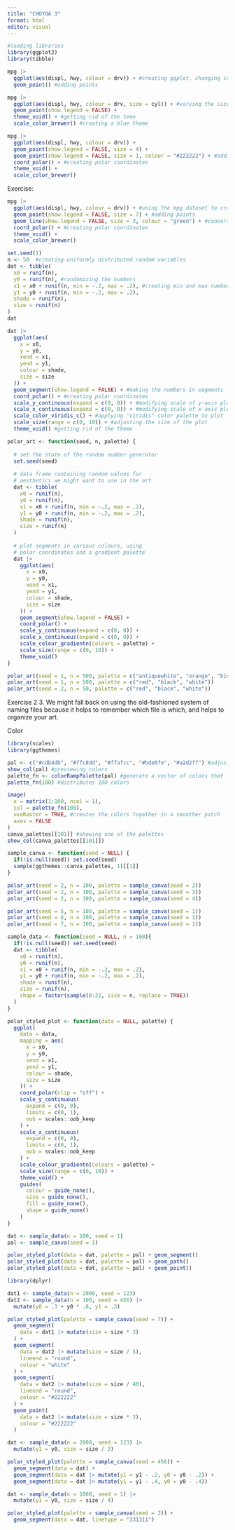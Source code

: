 ```yaml
---
title: "CHOYOA 3"
format: html
editor: visual
---
```


```r
#loading libraries
library(ggplot2)
library(tibble)
```

```r
mpg |>
  ggplot(aes(displ, hwy, colour = drv)) + #creating ggplot, changing color
  geom_point() #adding points
```
```r
mpg |>
  ggplot(aes(displ, hwy, colour = drv, size = cyl)) + #varying the size of the dots
  geom_point(show.legend = FALSE) + 
  theme_void() + #getting rid of the teme
  scale_color_brewer() #creating a blue theme

```
```r
mpg |>
  ggplot(aes(displ, hwy, colour = drv)) + 
  geom_point(show.legend = FALSE, size = 4) + 
  geom_point(show.legend = FALSE, size = 1, colour = "#222222") + #adding black dots to the middle of the points
  coord_polar() + #creating polar coordinates
  theme_void() + 
  scale_color_brewer()
```
Exercise:
```r
mpg |>
  ggplot(aes(displ, hwy, colour = drv)) + #using the mpg dataset to create ggplot
  geom_point(show.legend = FALSE, size = 7) + #adding points
  geom_line(show.legend = FALSE, size = 3, colour = "green") + #converting the dots in the middle to lines, changing the color of the lines from blue to green
  coord_polar() + #creating polar coordinates
  theme_void() + 
  scale_color_brewer()
```
```r
set.seed(1)
n <- 50  #creating uniformly distributed random variables 
dat <- tibble(
  x0 = runif(n),
  y0 = runif(n), #randomizing the numbers
  x1 = x0 + runif(n, min = -.2, max = .2), #creating min and max numbers
  y1 = y0 + runif(n, min = -.2, max = .2),
  shade = runif(n), 
  size = runif(n)
)
dat


```

```r
dat |> 
  ggplot(aes(
    x = x0,
    y = y0,
    xend = x1,
    yend = y1,
    colour = shade,
    size = size
  )) +
  geom_segment(show.legend = FALSE) + #making the numbers in segments
  coord_polar() + #creating polar coordinates 
  scale_y_continuous(expand = c(0, 0)) + #modifying scale of y-axis plot
  scale_x_continuous(expand = c(0, 0)) + #modifying scale of x-axis plot
  scale_color_viridis_c() + #applying "viridis" color palette to plot
  scale_size(range = c(0, 10)) + #adjusting the size of the plot
  theme_void() #getting rid of the theme
```
```r
polar_art <- function(seed, n, palette) {
  
  # set the state of the random number generator
  set.seed(seed)
  
  # data frame containing random values for 
  # aesthetics we might want to use in the art
  dat <- tibble(
    x0 = runif(n),
    y0 = runif(n),
    x1 = x0 + runif(n, min = -.2, max = .2),
    y1 = y0 + runif(n, min = -.2, max = .2),
    shade = runif(n), 
    size = runif(n)
  )
  
  # plot segments in various colours, using 
  # polar coordinates and a gradient palette
  dat |> 
    ggplot(aes(
      x = x0,
      y = y0,
      xend = x1,
      yend = y1,
      colour = shade,
      size = size
    )) +
    geom_segment(show.legend = FALSE) +
    coord_polar() +
    scale_y_continuous(expand = c(0, 0)) +
    scale_x_continuous(expand = c(0, 0)) + 
    scale_colour_gradientn(colours = palette) + 
    scale_size(range = c(0, 10)) + 
    theme_void()
}

polar_art(seed = 1, n = 500, palette = c("antiquewhite", "orange", "bisque"))
polar_art(seed = 1, n = 500, palette = c("red", "black", "white"))
polar_art(seed = 2, n = 50, palette = c("red", "black", "white"))
```
Exercise 2
3. We might fall back on using the old-fashioned system of naming files because it helps to remember which file is which, and helps to organize your art.

Color
```r
library(scales)
library(ggthemes)
```

```r
pal <- c("#cdb4db", "#ffc8dd", "#ffafcc", "#bde0fe", "#a2d2ff") #adjusting palette color
show_col(pal) #previewing colors
palette_fn <- colorRampPalette(pal) #generate a vector of colors that linearly interpolates between the 5 colors
palette_fn(100) #distributes 100 colors
```
```r
image(
  x = matrix(1:100, ncol = 1), 
  col = palette_fn(100),
  useRaster = TRUE, #creates the colors together in a smoother patch
  axes = FALSE
)
canva_palettes[[101]] #showing one of the palettes
show_col(canva_palettes[[101]])
```
```r
sample_canva <- function(seed = NULL) {
  if(!is.null(seed)) set.seed(seed)
  sample(ggthemes::canva_palettes, 1)[[1]]
}

polar_art(seed = 2, n = 100, palette = sample_canva(seed = 2))
polar_art(seed = 2, n = 100, palette = sample_canva(seed = 3))
polar_art(seed = 2, n = 100, palette = sample_canva(seed = 4))

polar_art(seed = 5, n = 100, palette = sample_canva(seed = 1))
polar_art(seed = 6, n = 100, palette = sample_canva(seed = 1))
polar_art(seed = 7, n = 100, palette = sample_canva(seed = 1))
```
```r
sample_data <- function(seed = NULL, n = 100){
  if(!is.null(seed)) set.seed(seed)
  dat <- tibble(
    x0 = runif(n),
    y0 = runif(n),
    x1 = x0 + runif(n, min = -.2, max = .2),
    y1 = y0 + runif(n, min = -.2, max = .2),
    shade = runif(n), 
    size = runif(n),
    shape = factor(sample(0:22, size = n, replace = TRUE))
  )
}
```


```r
polar_styled_plot <- function(data = NULL, palette) {
  ggplot(
    data = data,
    mapping = aes(
      x = x0,
      y = y0,
      xend = x1,
      yend = y1,
      colour = shade,
      size = size
    )) + 
    coord_polar(clip = "off") +
    scale_y_continuous(
      expand = c(0, 0),
      limits = c(0, 1), 
      oob = scales::oob_keep
    ) +
    scale_x_continuous(
      expand = c(0, 0), 
      limits = c(0, 1), 
      oob = scales::oob_keep
    ) + 
    scale_colour_gradientn(colours = palette) + 
    scale_size(range = c(0, 10)) + 
    theme_void() + 
    guides(
      colour = guide_none(),
      size = guide_none(),
      fill = guide_none(),
      shape = guide_none()
    )
}
```

```r
dat <- sample_data(n = 100, seed = 1) 
pal <- sample_canva(seed = 1)

polar_styled_plot(data = dat, palette = pal) + geom_segment()
polar_styled_plot(data = dat, palette = pal) + geom_path()
polar_styled_plot(data = dat, palette = pal) + geom_point()
```

```r
library(dplyr)

dat1 <- sample_data(n = 2000, seed = 123) 
dat2 <- sample_data(n = 100, seed = 456) |>  
  mutate(y0 = .3 + y0 * .6, y1 = .3)

polar_styled_plot(palette = sample_canva(seed = 7)) + 
  geom_segment(
    data = dat1 |> mutate(size = size * 3)
  ) + 
  geom_segment(
    data = dat2 |> mutate(size = size / 5), 
    lineend = "round", 
    colour = "white"
  ) +
  geom_segment(
    data = dat2 |> mutate(size = size / 40), 
    lineend = "round", 
    colour = "#222222"
  ) +
  geom_point(
    data = dat2 |> mutate(size = size * 2),
    colour = "#222222"
  )
```
```r
dat <- sample_data(n = 2000, seed = 123) |>
  mutate(y1 = y0, size = size / 2)

polar_styled_plot(palette = sample_canva(seed = 456)) + 
  geom_segment(data = dat) + 
  geom_segment(data = dat |> mutate(y1 = y1 - .2, y0 = y0 - .2)) +
  geom_segment(data = dat |> mutate(y1 = y1 - .4, y0 = y0 - .4))
```
```r
dat <- sample_data(n = 1000, seed = 1) |>
  mutate(y1 = y0, size = size / 4)

polar_styled_plot(palette = sample_canva(seed = 2)) + 
  geom_segment(data = dat, linetype = "331311") 
```



